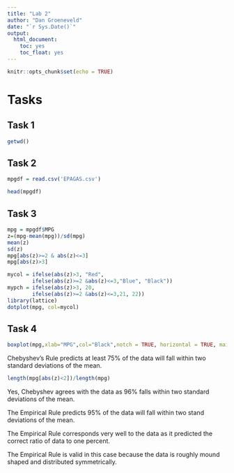```yaml
---
title: "Lab 2"
author: "Dan Groeneveld"
date: "`r Sys.Date()`"
output:
  html_document:
    toc: yes
    toc_float: yes
---
```


```r
knitr::opts_chunk$set(echo = TRUE)
```

# Tasks

## Task 1

```r
getwd()
```

## Task 2
```r
mpgdf = read.csv('EPAGAS.csv')

head(mpgdf)

```

## Task 3

```r
mpg = mpgdf$MPG
z=(mpg-mean(mpg))/sd(mpg)
mean(z)
sd(z)
mpg[abs(z)>=2 & abs(z)<=3]
mpg[abs(z)>3]

mycol = ifelse(abs(z)>3, "Red",
        ifelse(abs(z)>=2 &abs(z)<=3,"Blue", "Black"))
mypch = ifelse(abs(z)>3, 20,
        ifelse(abs(z)>=2 &abs(z)<=3,21, 22))
library(lattice)
dotplot(mpg, col=mycol)
```

## Task 4

```r
boxplot(mpg,xlab="MPG",col="Black",notch = TRUE, horizontal = TRUE, main = "MPG Boxplot")
```

Chebyshev's Rule predicts at least 75% of the data will fall within two standard deviations of the mean.

```r
length(mpg[abs(z)<2])/length(mpg)
```

Yes, Chebyshev agrees with the data as 96% falls within two standard deviations of the mean.

The Empirical Rule predicts 95% of the data will fall within two stand deviations of the mean.

The Empirical Rule corresponds very well to the data as it predicted the correct ratio of data to one percent.

The Empirical Rule is valid in this case because the data is roughly mound shaped and distributed symmetrically.


